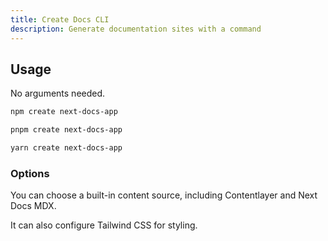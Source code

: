 ```yaml
---
title: Create Docs CLI
description: Generate documentation sites with a command
---
```


## Usage

No arguments needed.

<InstallTabs>
<Tab value="npm">

```bash
npm create next-docs-app
```

</Tab>
<Tab value="pnpm">

```bash
pnpm create next-docs-app
```

</Tab>
<Tab value="yarn">

```bash
yarn create next-docs-app
```

</Tab>
</InstallTabs>

### Options

You can choose a built-in content source, including Contentlayer and Next Docs MDX.

It can also configure Tailwind CSS for styling.
